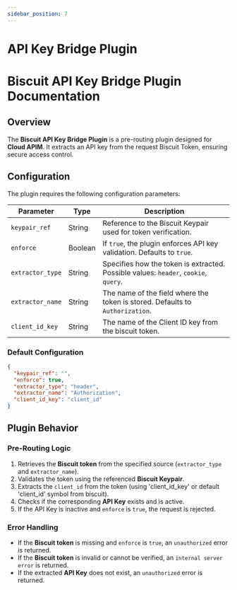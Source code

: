 ```yaml
---
sidebar_position: 7
---
```



# API Key Bridge Plugin

# Biscuit API Key Bridge Plugin Documentation

## Overview
The **Biscuit API Key Bridge Plugin** is a pre-routing plugin designed for **Cloud APIM**. It extracts an API key from the request Biscuit Token, ensuring secure access control.

## Configuration
The plugin requires the following configuration parameters:

| Parameter       | Type    | Description |
|----------------|---------|-------------|
| `keypair_ref`   | String  | Reference to the Biscuit Keypair used for token verification. |
| `enforce`      | Boolean | If `true`, the plugin enforces API key validation. Defaults to `true`. |
| `extractor_type`| String  | Specifies how the token is extracted. Possible values: `header`, `cookie`, `query`. |
| `extractor_name`| String  | The name of the field where the token is stored. Defaults to `Authorization`. |
| `client_id_key`| String  |  The name of the Client ID key from the biscuit token. |

### Default Configuration
```json
{
  "keypair_ref": "",
  "enforce": true,
  "extractor_type": "header",
  "extractor_name": "Authorization",
  "client_id_key": "client_id"
}
```

## Plugin Behavior

### Pre-Routing Logic
1. Retrieves the **Biscuit token** from the specified source (`extractor_type` and `extractor_name`).
2. Validates the token using the referenced **Biscuit Keypair**.
3. Extracts the `client_id` from the token (using 'client_id_key' or default 'client_id' symbol from biscuit).
4. Checks if the corresponding **API Key** exists and is active.
5. If the API Key is inactive and `enforce` is `true`, the request is rejected.

### Error Handling
- If the **Biscuit token** is missing and `enforce` is `true`, an `unauthorized` error is returned.
- If the **Biscuit token** is invalid or cannot be verified, an `internal server error` is returned.
- If the extracted **API Key** does not exist, an `unauthorized` error is returned.